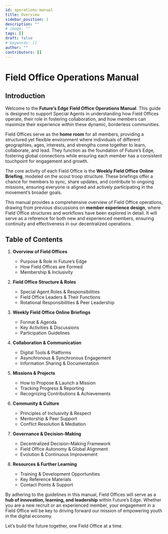 ```yaml
---
id: operations-manual
title: Overview
sidebar_position: 1
description: ""
# image: ""
tags: []
draft: false
# keywords: []
author: ""
contributors: []
---
```


# Field Office Operations Manual

## Introduction
Welcome to the **Future’s Edge Field Office Operations Manual**. This guide is designed to support Special Agents in understanding how Field Offices operate, their role in fostering collaboration, and how members can maximize their experience within these dynamic, borderless communities.

Field Offices serve as the **home room** for all members, providing a structured yet flexible environment where individuals of different geographies, ages, interests, and strengths come together to learn, collaborate, and lead. They function as the foundation of Future’s Edge, fostering global connections while ensuring each member has a consistent touchpoint for engagement and growth.

The core activity of each Field Office is the **Weekly Field Office Online Briefing**, modeled on the scout troop structure. These briefings offer a chance for members to sync, share updates, and contribute to ongoing missions, ensuring everyone is aligned and actively participating in the movement’s broader goals.

This manual provides a comprehensive overview of Field Office operations, drawing from previous discussions on **member experience design**, where Field Office structures and workflows have been explored in detail. It will serve as a reference for both new and experienced members, ensuring continuity and effectiveness in our decentralized operations.

## Table of Contents
1. **Overview of Field Offices**  
   - Purpose & Role in Future’s Edge  
   - How Field Offices are Formed  
   - Membership & Inclusivity  

2. **Field Office Structure & Roles**  
   - Special Agent Roles & Responsibilities  
   - Field Office Leaders & Their Functions  
   - Rotational Responsibilities & Peer Leadership  

3. **Weekly Field Office Online Briefings**  
   - Format & Agenda  
   - Key Activities & Discussions  
   - Participation Guidelines  

4. **Collaboration & Communication**  
   - Digital Tools & Platforms  
   - Asynchronous & Synchronous Engagement  
   - Information Sharing & Documentation  

5. **Missions & Projects**  
   - How to Propose & Launch a Mission  
   - Tracking Progress & Reporting  
   - Recognizing Contributions & Achievements  

6. **Community & Culture**  
   - Principles of Inclusivity & Respect  
   - Mentorship & Peer Support  
   - Conflict Resolution & Mediation  

7. **Governance & Decision-Making**  
   - Decentralized Decision-Making Framework  
   - Field Office Autonomy & Global Alignment  
   - Evolution & Continuous Improvement  

8. **Resources & Further Learning**  
   - Training & Development Opportunities  
   - Key Reference Materials  
   - Contact Points & Support  

By adhering to the guidelines in this manual, Field Offices will serve as a **hub of innovation, learning, and leadership** within Future’s Edge. Whether you are a new recruit or an experienced member, your engagement in a Field Office will be key to driving forward our mission of empowering youth in the digital economy.

Let’s build the future together, one Field Office at a time.

